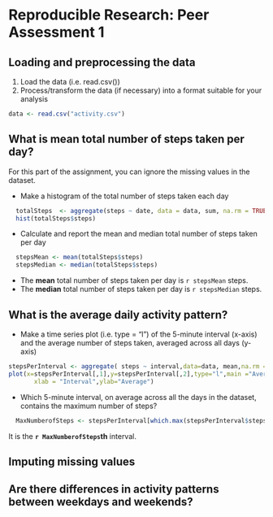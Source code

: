 # Reproducible Research: Peer Assessment 1

## Loading and preprocessing the data
1. Load the data (i.e. read.csv())
2. Process/transform the data (if necessary) into a format suitable for your analysis
```r
data <- read.csv("activity.csv")
```


## What is mean total number of steps taken per day? 
For this part of the assignment, you can ignore the missing values in the dataset.

- Make a histogram of the total number of steps taken each day
```r
  totalSteps  <- aggregate(steps ~ date, data = data, sum, na.rm = TRUE)
  hist(totalSteps$steps)
```

- Calculate and report the mean and median total number of steps taken per day
```r
  stepsMean <- mean(totalSteps$steps)
  stepsMedian <- median(totalSteps$steps) 
```
- The **mean** total number of steps taken per day is `r stepsMean` steps.
- The **median** total number of steps taken per day is `r stepsMedian` steps.

## What is the average daily activity pattern?
- Make a time series plot (i.e. type = "l") of the 5-minute interval (x-axis) and the average number of steps taken, averaged across all days (y-axis)

```r
stepsPerInterval <- aggregate( steps ~ interval,data=data, mean,na.rm = TRUE)
plot(x=stepsPerInterval[,1],y=stepsPerInterval[,2],type="l",main ="Average Number of Steps",
       xlab = "Interval",ylab="Average")
```
- Which 5-minute interval, on average across all the days in the dataset, contains the maximum number of steps?
```r
  MaxNumberofSteps <- stepsPerInterval[which.max(stepsPerInterval$steps), ]$interval
```
It is the **`r MaxNumberofSteps`th** interval.


## Imputing missing values



## Are there differences in activity patterns between weekdays and weekends?
